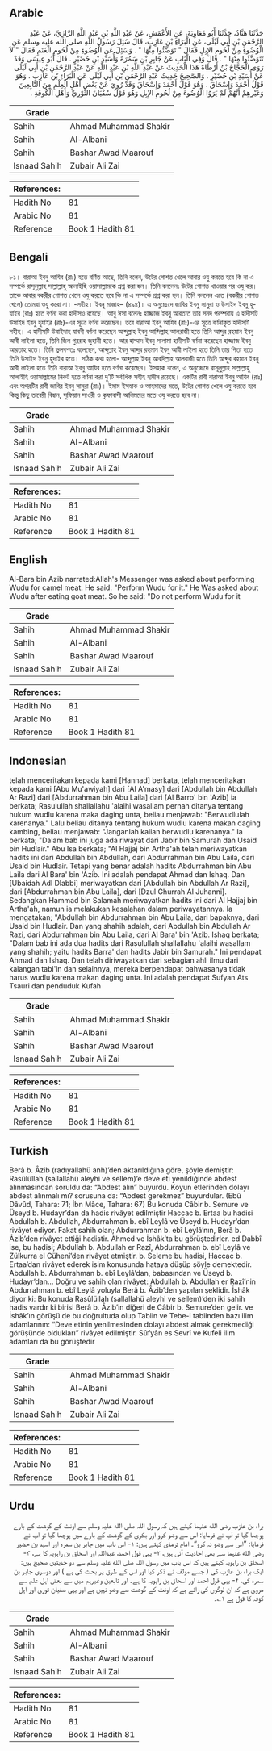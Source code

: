 ## Arabic


<div dir="rtl" lang="ar" style={{fontSize:'larger',backgroundColor:'#f8f9fa',padding:20}}>
حَدَّثَنَا هَنَّادٌ، حَدَّثَنَا أَبُو مُعَاوِيَةَ، عَنِ الأَعْمَشِ، عَنْ عَبْدِ اللَّهِ بْنِ عَبْدِ اللَّهِ الرَّازِيِّ، عَنْ عَبْدِ الرَّحْمَنِ بْنِ أَبِي لَيْلَى، عَنِ الْبَرَاءِ بْنِ عَازِبٍ، قَالَ سُئِلَ رَسُولُ اللَّهِ صلى الله عليه وسلم عَنِ الْوُضُوءِ مِنْ لُحُومِ الإِبِلِ فَقَالَ ‏"‏ تَوَضَّئُوا مِنْهَا ‏"‏ ‏.‏ وَسُئِلَ عَنِ الْوُضُوءِ مِنْ لُحُومِ الْغَنَمِ فَقَالَ ‏"‏ لاَ تَتَوَضَّئُوا مِنْهَا ‏"‏ ‏.‏ قَالَ وَفِي الْبَابِ عَنْ جَابِرِ بْنِ سَمُرَةَ وَأُسَيْدِ بْنِ حُضَيْرٍ ‏.‏ قَالَ أَبُو عِيسَى وَقَدْ رَوَى الْحَجَّاجُ بْنُ أَرْطَاةَ هَذَا الْحَدِيثَ عَنْ عَبْدِ اللَّهِ بْنِ عَبْدِ اللَّهِ عَنْ عَبْدِ الرَّحْمَنِ بْنِ أَبِي لَيْلَى عَنْ أُسَيْدِ بْنِ حُضَيْرٍ ‏.‏ وَالصَّحِيحُ حَدِيثُ عَبْدِ الرَّحْمَنِ بْنِ أَبِي لَيْلَى عَنِ الْبَرَاءِ بْنِ عَازِبٍ ‏.‏ وَهُوَ قَوْلُ أَحْمَدَ وَإِسْحَاقَ ‏.‏ وَهُوَ قَوْلُ أَحْمَدَ وَإِسْحَاقَ وَقَدْ رُوِيَ عَنْ بَعْضِ أَهْلِ الْعِلْمِ مِنَ التَّابِعِينَ وَغَيْرِهِمْ أَنَّهُمْ لَمْ يَرَوُا الْوُضُوءَ مِنْ لُحُومِ الإِبِلِ وَهُوَ قَوْلُ سُفْيَانَ الثَّوْرِيِّ وَأَهْلِ الْكُوفَةِ ‏.‏
</div>
<div style={{backgroundColor:'#f8f9fa',padding:20, marginBottom: 10}}><table> <thead> <tr> <th>Grade</th> <th></th> </tr> </thead> <tbody> <tr><td>Sahih</td><td>Ahmad Muhammad Shakir</td></tr><tr><td>Sahih</td><td>Al-Albani</td></tr><tr><td>Sahih</td><td>Bashar Awad Maarouf</td></tr><tr><td>Isnaad Sahih</td><td>Zubair Ali Zai</td></tr></tbody></table><table> <thead> <tr> <th>References:</th> <th></th> </tr> </thead> <tbody><tr><td>Hadith No</td><td>81</td></tr><tr><td>Arabic No</td><td>81</td></tr><tr><td>Reference</td><td>Book 1 Hadith 81</td></tr></tbody></table></div>

## Bengali


<div dir="ltr" lang="bn" style={{fontSize:'larger',backgroundColor:'#f8f9fa',padding:20}}>
৮১। বারাআ ইবনু আযিব (রাঃ) হতে বর্ণিত আছে, তিনি বলেন, উটের গোশত খেলে আবার ওযু করতে হবে কি না এ সম্পর্কে রাসূলুল্লাহ সাল্লাল্লাহু আলাইহি ওয়াসাল্লামকে প্রশ্ন করা হল। তিনি বললেনঃ উটের গোশত খাওয়ার পর ওযু কর। তাকে আবার বকরীর গোশত খেলে ওযু করতে হবে কি না এ সম্পর্কে প্রশ্ন করা হল। তিনি বললেন এতে (বকরীর গোশত খেলে) তোমরা ওযু করো না। -সহীহ। ইবনু মাজাহ– (৪৯৪)। এ অনুচ্ছেদে জাবির ইবনু সামুরা ও উসাইদ ইবনু হুযাইর (রাঃ) হতে বর্ণনা করা হাদীসও রয়েছে। আবু ঈসা বলেনঃ হাজ্জাজ ইবনু আরতাত তার সনদ পরম্পরায় এ হাদীসটি উসাইদ ইবনু হুযাইর (রাঃ)-এর সূত্রে বর্ণনা করেছেন। তবে বারাআ ইবনু আযিব (রাঃ)-এর সূত্রে বর্ণনাকৃত হাদীসটি সহীহ। এ হাদীসটি উবাইদাহ যাববী বর্ণনা করেছেন আব্দুল্লাহ ইবনু আব্দিল্লাহ আলরাজী হতে তিনি আব্দুর রহমান ইবনু আবী লাইলা হতে, তিনি জিল গুররাহ জুহানী হতে। আর হাম্মাদ ইবনু সালামা হাদীসটি বর্ণনা করেছেন হাজ্জাজ ইবনু আরতাহ হতে। তিনি ভুলবশতঃ বলেছেন, আব্দুল্লাহ ইবনু আব্দুর রহমান ইবনু আবী লাইলা হতে তিনি তার পিতা হতে তিনি উসাইদ ইবনু হুদাইর হতে। সঠিক কথা হলো- আব্দুল্লাহ ইবনু আবদিল্লাহ আলরাজী হতে তিনি আব্দুর রহমান ইবনু আবী লাইলা হতে তিনি বারাআ ইবনু আযিব হতে বর্ণনা করেছেন। ইসহাক বলেন, এ অনুচ্ছেদে রাসূলুল্লাহ সাল্লাল্লাহু আলাইহি ওয়াসাল্লামের নিকট হতে বর্ণনা করা দু’টি সর্বাধিক সহীহ হাদীস রয়েছে। একটির রাবী বারাআ ইবনু আযিব (রাঃ) এবং অপরটির রাবী জাবির ইবনু সামুরা (রাঃ)। ইমাম ইসহাক ও আহমাদের মতে, উটের গোশত খেলে ওযু করতে হবে কিন্তু কিছু তাবেয়ী বিদ্বান, সুফিয়ান সাওরী ও কৃফাবাসী আলিমদের মতে ওযু করতে হবে না।
</div>
<div style={{backgroundColor:'#f8f9fa',padding:20, marginBottom: 10}}><table> <thead> <tr> <th>Grade</th> <th></th> </tr> </thead> <tbody> <tr><td>Sahih</td><td>Ahmad Muhammad Shakir</td></tr><tr><td>Sahih</td><td>Al-Albani</td></tr><tr><td>Sahih</td><td>Bashar Awad Maarouf</td></tr><tr><td>Isnaad Sahih</td><td>Zubair Ali Zai</td></tr></tbody></table><table> <thead> <tr> <th>References:</th> <th></th> </tr> </thead> <tbody><tr><td>Hadith No</td><td>81</td></tr><tr><td>Arabic No</td><td>81</td></tr><tr><td>Reference</td><td>Book 1 Hadith 81</td></tr></tbody></table></div>

## English


<div dir="ltr" lang="en" style={{fontSize:'larger',backgroundColor:'#f8f9fa',padding:20}}>
Al-Bara bin Azib narrated:Allah's Messenger was asked about performing Wudu for camel meat. He said: "Perform Wudu for it." He Was asked about Wudu after eating goat meat. So he said: "Do not perform Wudu for it
</div>
<div style={{backgroundColor:'#f8f9fa',padding:20, marginBottom: 10}}><table> <thead> <tr> <th>Grade</th> <th></th> </tr> </thead> <tbody> <tr><td>Sahih</td><td>Ahmad Muhammad Shakir</td></tr><tr><td>Sahih</td><td>Al-Albani</td></tr><tr><td>Sahih</td><td>Bashar Awad Maarouf</td></tr><tr><td>Isnaad Sahih</td><td>Zubair Ali Zai</td></tr></tbody></table><table> <thead> <tr> <th>References:</th> <th></th> </tr> </thead> <tbody><tr><td>Hadith No</td><td>81</td></tr><tr><td>Arabic No</td><td>81</td></tr><tr><td>Reference</td><td>Book 1 Hadith 81</td></tr></tbody></table></div>

## Indonesian


<div dir="ltr" lang="id" style={{fontSize:'larger',backgroundColor:'#f8f9fa',padding:20}}>
telah menceritakan kepada kami [Hannad] berkata, telah menceritakan kepada kami [Abu Mu'awiyah] dari [Al A'masy] dari [Abdullah bin Abdullah Ar Razi] dari [Abdurrahman bin Abu Laila] dari [Al Barro' bin 'Azib] ia berkata; Rasulullah shallallahu 'alaihi wasallam pernah ditanya tentang hukum wudlu karena maka daging unta, beliau menjawab: "Berwudlulah karenanya." Lalu beliau ditanya tentang hukum wudlu karena makan daging kambing, beliau menjawab: "Janganlah kalian berwudlu karenanya." Ia berkata; "Dalam bab ini juga ada riwayat dari Jabir bin Samurah dan Usaid bin Hudlair." Abu Isa berkata; "Al Hajjaj bin Artha'ah telah meriwayatkan hadits ini dari Abdullah bin Abdullah, dari Abdurrahman bin Abu Laila, dari Usaid bin Hudlair. Tetapi yang benar adalah hadits Abdurrahman bin Abu Laila dari Al Bara' bin 'Azib. Ini adalah pendapat Ahmad dan Ishaq. Dan [Ubaidah Adl Dlabbi] meriwayatkan dari [Abdullah bin Abdullah Ar Razi], dari [Abdurrahman bin Abu Laila], dari [Dzul Ghurrah Al Juhanni]. Sedangkan Hammad bin Salamah meriwayatkan hadits ini dari Al Hajjaj bin Artha'ah, namun ia melakukan kesalahan dalam periwayatannya. Ia mengatakan; "Abdullah bin Abdurrahman bin Abu Laila, dari bapaknya, dari Usaid bin Hudlair. Dan yang shahih adalah, dari Abdullah bin Abdullah Ar Razi, dari Abdurrahman bin Abu Laila, dari Al Bara' bin 'Azib. Ishaq berkata; "Dalam bab ini ada dua hadits dari Rasulullah shallallahu 'alaihi wasallam yang shahih; yaitu hadits Barra' dan hadits Jabir bin Samurah." Ini pendapat Ahmad dan Ishaq. Dan telah diriwayatkan dari sebagian ahli ilmu dari kalangan tabi'in dan selainnya, mereka berpendapat bahwasanya tidak harus wudlu karena makan daging unta. Ini adalah pendapat Sufyan Ats Tsauri dan penduduk Kufah
</div>
<div style={{backgroundColor:'#f8f9fa',padding:20, marginBottom: 10}}><table> <thead> <tr> <th>Grade</th> <th></th> </tr> </thead> <tbody> <tr><td>Sahih</td><td>Ahmad Muhammad Shakir</td></tr><tr><td>Sahih</td><td>Al-Albani</td></tr><tr><td>Sahih</td><td>Bashar Awad Maarouf</td></tr><tr><td>Isnaad Sahih</td><td>Zubair Ali Zai</td></tr></tbody></table><table> <thead> <tr> <th>References:</th> <th></th> </tr> </thead> <tbody><tr><td>Hadith No</td><td>81</td></tr><tr><td>Arabic No</td><td>81</td></tr><tr><td>Reference</td><td>Book 1 Hadith 81</td></tr></tbody></table></div>

## Turkish


<div dir="ltr" lang="tr" style={{fontSize:'larger',backgroundColor:'#f8f9fa',padding:20}}>
Berâ b. Âzib (radıyallahü anh)’den aktarıldığına göre, şöyle demiştir: Rasûlüllah (sallallahü aleyhi ve sellem)’e deve eti yenildiğinde abdest alınmasından soruldu da: “Abdest alın” buyurdu. Koyun etlerinden dolayı abdest alınmalı mı? sorusuna da: “Abdest gerekmez” buyurdular. (Ebû Dâvûd, Tahara: 71; İbn Mâce, Tahara: 67) Bu konuda Câbir b. Semure ve Üseyd b. Hudayr’dan da hadis rivâyet edilmiştir Haccac b. Ertaa bu hadisi Abdullah b. Abdullah, Abdurrahman b. ebî Leylâ ve Üseyd b. Hudayr’dan rivâyet ediyor. Fakat sahih olan; Abdurrahman b. ebî Leylâ’nın, Berâ b. Âzib’den rivâyet ettiği hadistir. Ahmed ve İshâk’ta bu görüştedirler. ed Dabbî ise, bu hadisi; Abdullah b. Abdullah er Razî, Abdurrahman b. ebî Leylâ ve Zülkurra el Cühenî’den rivâyet etmiştir. b. Seleme bu hadisi, Haccac b. Ertaa’dan rivâyet ederek isim konusunda hataya düşüp şöyle demektedir. Abdullah b. Abdurrahman b. ebî Leylâ’dan, babasından ve Üseyd b. Hudayr’dan… Doğru ve sahih olan rivâyet: Abdullah b. Abdullah er Razî’nin Abdurrahman b. ebî Leylâ yoluyla Berâ b. Âzib’den yapılan şeklidir. İshâk diyor ki: Bu konuda Rasûlüllah (sallallahü aleyhi ve sellem)’den iki sahih hadis vardır ki birisi Berâ b. Âzib’in diğeri de Câbir b. Semure’den gelir. ve İshâk’ın görüşü de bu doğrultuda olup Tabiin ve Tebe-i tabiinden bazı ilim adamlarının: “Deve etinin yenilmesinden dolayı abdest almak gerekmediği görüşünde oldukları” rivâyet edilmiştir. Sûfyân es Sevrî ve Kufeli ilim adamları da bu görüştedir
</div>
<div style={{backgroundColor:'#f8f9fa',padding:20, marginBottom: 10}}><table> <thead> <tr> <th>Grade</th> <th></th> </tr> </thead> <tbody> <tr><td>Sahih</td><td>Ahmad Muhammad Shakir</td></tr><tr><td>Sahih</td><td>Al-Albani</td></tr><tr><td>Sahih</td><td>Bashar Awad Maarouf</td></tr><tr><td>Isnaad Sahih</td><td>Zubair Ali Zai</td></tr></tbody></table><table> <thead> <tr> <th>References:</th> <th></th> </tr> </thead> <tbody><tr><td>Hadith No</td><td>81</td></tr><tr><td>Arabic No</td><td>81</td></tr><tr><td>Reference</td><td>Book 1 Hadith 81</td></tr></tbody></table></div>

## Urdu


<div dir="rtl" lang="ur" style={{fontSize:'larger',backgroundColor:'#f8f9fa',padding:20}}>
براء بن عازب رضی الله عنہما کہتے ہیں کہ رسول اللہ صلی الله علیہ وسلم سے اونٹ کے گوشت کے بارے پوچھا گیا تو آپ نے فرمایا: اس سے وضو کرو اور بکری کے گوشت کے بارے میں پوچھا گیا تو آپ نے فرمایا: ”اس سے وضو نہ کرو“۔ امام ترمذی کہتے ہیں: ۱- اس باب میں جابر بن سمرہ اور اسید بن حضیر رضی الله عنہما سے بھی احادیث آئی ہیں، ۲- یہی قول احمد، عبداللہ اور اسحاق بن راہویہ کا ہے، ۳- اسحاق بن راہویہ کہتے ہیں کہ اس باب میں رسول اللہ صلی الله علیہ وسلم سے دو حدیثیں صحیح ہیں: ایک براء بن عازب کی ( جسے مولف نے ذکر کیا اور اس کے طرق پر بحث کی ہے ) اور دوسری جابر بن سمرہ کی، ۴- یہی قول احمد اور اسحاق بن راہویہ کا ہے۔ اور تابعین وغیرہم میں سے بعض اہل علم سے مروی ہے کہ ان لوگوں کی رائے ہے کہ اونٹ کے گوشت سے وضو نہیں ہے اور یہی سفیان ثوری اور اہل کوفہ کا قول ہے ۱؎۔
</div>
<div style={{backgroundColor:'#f8f9fa',padding:20, marginBottom: 10}}><table> <thead> <tr> <th>Grade</th> <th></th> </tr> </thead> <tbody> <tr><td>Sahih</td><td>Ahmad Muhammad Shakir</td></tr><tr><td>Sahih</td><td>Al-Albani</td></tr><tr><td>Sahih</td><td>Bashar Awad Maarouf</td></tr><tr><td>Isnaad Sahih</td><td>Zubair Ali Zai</td></tr></tbody></table><table> <thead> <tr> <th>References:</th> <th></th> </tr> </thead> <tbody><tr><td>Hadith No</td><td>81</td></tr><tr><td>Arabic No</td><td>81</td></tr><tr><td>Reference</td><td>Book 1 Hadith 81</td></tr></tbody></table></div>